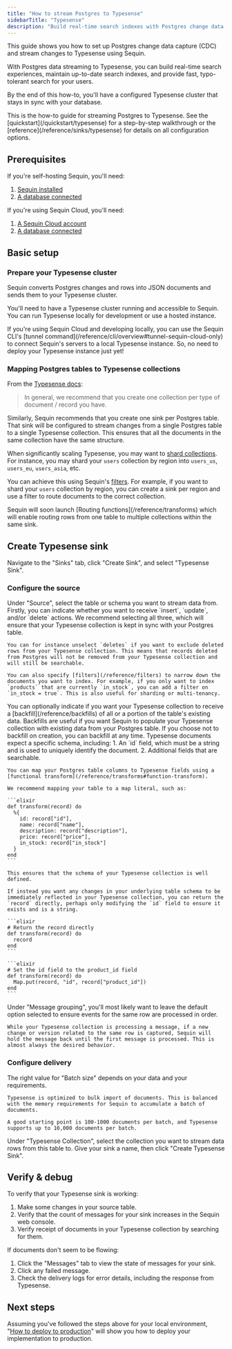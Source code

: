 ```yaml
---
title: "How to stream Postgres to Typesense"
sidebarTitle: "Typesense"
description: "Build real-time search indexes with Postgres change data capture (CDC) and Typesense. Learn to keep your search collections in sync with your database."
---
```


This guide shows you how to set up Postgres change data capture (CDC) and stream changes to Typesense using Sequin.

With Postgres data streaming to Typesense, you can build real-time search experiences, maintain up-to-date search indexes, and provide fast, typo-tolerant search for your users.

By the end of this how-to, you'll have a configured Typesense cluster that stays in sync with your database.

<Tip>
  This is the how-to guide for streaming Postgres to Typesense. See the [quickstart](/quickstart/typesense) for a step-by-step walkthrough or the [reference](/reference/sinks/typesense) for details on all configuration options.
</Tip>

## Prerequisites

If you're self-hosting Sequin, you'll need:

1. [Sequin installed](/running-sequin)
2. [A database connected](/connect-postgres)

If you're using Sequin Cloud, you'll need:

1. [A Sequin Cloud account](https://console.sequinstream.com)
2. [A database connected](/connect-postgres)

## Basic setup

### Prepare your Typesense cluster

Sequin converts Postgres changes and rows into JSON documents and sends them to your Typesense cluster.

You'll need to have a Typesense cluster running and accessible to Sequin. You can run Typesense locally for development or use a hosted instance.

<Tip>
  If you're using Sequin Cloud and developing locally, you can use the Sequin CLI's [tunnel command](/reference/cli/overview#tunnel-sequin-cloud-only) to connect Sequin's servers to a local Typesense instance. So, no need to deploy your Typesense instance just yet!
</Tip>

### Mapping Postgres tables to Typesense collections

From the [Typesense docs](https://typesense.org/docs/guide/organizing-collections.html):

> In general, we recommend that you create one collection per type of document / record you have.

Similarly, Sequin recommends that you create one sink per Postgres table. That sink will be configured to stream changes from a single Postgres table to a single Typesense collection. This ensures that all the documents in the same collection have the same structure.

When significantly scaling Typesense, you may want to [shard collections](https://typesense.org/docs/guide/organizing-collections.html#sharding-collections). For instance, you may shard your `users` collection by region into `users_us`, `users_eu`, `users_asia`, etc.

You can achieve this using Sequin's [filters](/reference/filters). For example, if you want to shard your `users` collection by region, you can create a sink per region and use a filter to route documents to the correct collection.

<Note>
  Sequin will soon launch [Routing functions](/reference/transforms) which will enable routing rows from one table to multiple collections within the same sink.
</Note>

## Create Typesense sink

Navigate to the "Sinks" tab, click "Create Sink", and select "Typesense Sink".

### Configure the source

<Steps>
  <Step title="Select source table or schema">
    Under "Source", select the table or schema you want to stream data from.
  </Step>

  <Step title="Specify filters">
    Firstly, you can indicate whether you want to receive `insert`, `update`, and/or `delete` actions. We recommend selecting all three, which will ensure that your Typesense collection is kept in sync with your Postgres table.

    You can for instance unselect `deletes` if you want to exclude deleted rows from your Typesense collection. This means that records deleted from Postgres will not be removed from your Typesense collection and will still be searchable.

    You can also specify [filters](/reference/filters) to narrow down the documents you want to index. For example, if you only want to index `products` that are currently `in_stock`, you can add a filter on `in_stock = true`. This is also useful for sharding or multi-tenancy.
  </Step>

  <Step title="Specify backfill">
    You can optionally indicate if you want your Typesense collection to receive a [backfill](/reference/backfills) of all or a portion of the table's existing data. Backfills are useful if you want Sequin to populate your Typesense collection with existing data from your Postgres table.
    If you choose not to backfill on creation, you can backfill at any time.
  </Step>

  <Step title="Transforms">
    Typesense documents expect a specific schema, including:
    1. An `id` field, which must be a string and is used to uniquely identify the document.
    2. Additional fields that are searchable.

    You can map your Postgres table columns to Typesense fields using a [functional transform](/reference/transforms#function-transform).

    We recommend mapping your table to a map literal, such as:

    ```elixir
    def transform(record) do
      %{
        id: record["id"],
        name: record["name"],
        description: record["description"],
        price: record["price"],
        in_stock: record["in_stock"]
      }
    end
    ```

    This ensures that the schema of your Typesense collection is well defined.

    If instead you want any changes in your underlying table schema to be immediately reflected in your Typesense collection, you can return the `record` directly, perhaps only modifying the `id` field to ensure it exists and is a string.

    ```elixir
    # Return the record directly
    def transform(record) do
      record
    end
    ```

    ```elixir
    # Set the id field to the product_id field
    def transform(record) do
      Map.put(record, "id", record["product_id"])
    end
    ```

  </Step>

  <Step title="Specify message grouping">
    Under "Message grouping", you'll most likely want to leave the default option selected to ensure events for the same row are processed in order.

    While your Typesense collection is processing a message, if a new change or version related to the same row is captured, Sequin will hold the message back until the first message is processed. This is almost always the desired behavior.
  </Step>

</Steps>

### Configure delivery

<Steps>
  <Step title="Specify batch size">
    The right value for "Batch size" depends on your data and your requirements.

    Typesense is optimized to bulk import of documents. This is balanced with the memory requirements for Sequin to accumulate a batch of documents.

    A good starting point is 100-1000 documents per batch, and Typesense supports up to 10,000 documents per batch.
  </Step>

  <Step title="Select the Typesense collection you created">
    Under "Typesense Collection", select the collection you want to stream data rows from this table to.
  </Step>

  <Step title="Create the sink">
    Give your sink a name, then click "Create Typesense Sink".
  </Step>
</Steps>

## Verify & debug

To verify that your Typesense sink is working:

1. Make some changes in your source table.
2. Verify that the count of messages for your sink increases in the Sequin web console.
3. Verify receipt of documents in your Typesense collection by searching for them.

If documents don't seem to be flowing:

1. Click the "Messages" tab to view the state of messages for your sink.
2. Click any failed message.
3. Check the delivery logs for error details, including the response from Typesense.

## Next steps

Assuming you've followed the steps above for your local environment, "[How to deploy to production](/how-to/deploy-to-production)" will show you how to deploy your implementation to production.

